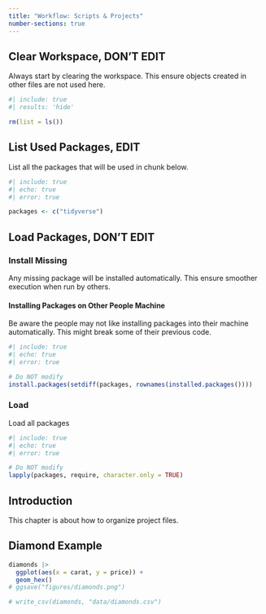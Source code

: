 ```yaml
---
title: "Workflow: Scripts & Projects"
number-sections: true
---
```


## Clear Workspace, DON'T EDIT {-}

Always start by clearing the workspace. This ensure objects created in other files are not used here.

```r
#| include: true
#| results: 'hide'

rm(list = ls())
```

## List Used Packages, EDIT {-}

List all the packages that will be used in chunk below.

```r
#| include: true
#| echo: true
#| error: true

packages <- c("tidyverse")
```


## Load Packages, DON'T EDIT {#sec-packages -}

### Install Missing {-}

Any missing package will be installed automatically. This ensure smoother execution when run by others.

::: callout-important

#### Installing Packages on Other People Machine

Be aware the people may not like installing packages into their machine automatically.  This might break some of their previous code.

:::

```r
#| include: true
#| echo: true
#| error: true

# Do NOT modify
install.packages(setdiff(packages, rownames(installed.packages())))
```

### Load {-}

Load all packages

```r
#| include: true
#| echo: true
#| error: true

# Do NOT modify
lapply(packages, require, character.only = TRUE)
```

## Introduction

This chapter is about how to organize project files.

## Diamond Example

```r
diamonds |> 
  ggplot(aes(x = carat, y = price)) +
  geom_hex()
# ggsave("figures/diamonds.png")

# write_csv(diamonds, "data/diamonds.csv")
```

